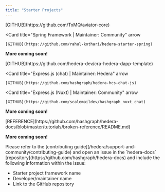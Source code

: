 ---
title: "Starter Projects"
---


<Tabs>
<Tab title="Java">

<Columns cols={2}>
  <Card
    title="Aviator Framework | Maintainer: Community"
    arrow
>
    [GITHUB](https://github.com/TxMQ/aviator-core)
</Card>

<Card
    title="Spring Framework | Maintainer: Community"
    arrow
>
    [GITHUB](https://github.com/rahul-kothari/hedera-starter-spring)
</Card>
</Columns>

**More coming soon!**
</Tab>

<Tab title="JavaScript">

<Columns cols={2}>
  <Card
    title="React.js | Maintainer: Community"
    arrow
>
    [GITHUB](https://github.com/hedera-dev/cra-hedera-dapp-template)
</Card>

<Card
    title="Express.js (chat) | Maintainer: Hedera"
    arrow
>
    [GITHUB](https://github.com/hashgraph/hedera-hcs-chat-js)
</Card>

<Card
    title="Express.js (Nuxt) | Maintainer: Community"
    arrow
>
    [GITHUB](https://github.com/scalemaildev/hashgraph_nuxt_chat)
</Card>
</Columns>

**More coming soon!**
</Tab>

<Tab title="Go">

<Columns cols={2}>
  <Card
    title="Hyperledger Fabric | Maintainer: Hedera"
    arrow
>
    [REFERENCE](https://github.com/hashgraph/hedera-docs/blob/master/tutorials/broken-reference/README.md)
</Card>
</Columns>

**More coming soon!**
</Tab>
</Tabs>

<Accordion title="Do you have a starter project to add to this list? Or want to request others to get built?">
Please refer to the [contributing guide](/hedera/support-and-community/contributing-guide) and open an issue in the `hedera-docs` [repository](https://github.com/hashgraph/hedera-docs) and include the following information within the issue:

* Starter project framework name
* Developer/maintainer name
* Link to the GitHub repository
</Accordion>
